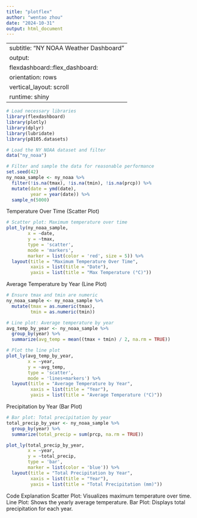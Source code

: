 ```yaml
---
title: "plotflex"
author: "wentao zhou"
date: "2024-10-31"
output: html_document
---
```


---
subtitle: "NY NOAA Weather Dashboard"
output: 
  flexdashboard::flex_dashboard:
    orientation: rows
    vertical_layout: scroll
runtime: shiny
---

```r
# Load necessary libraries
library(flexdashboard)
library(plotly)
library(dplyr)
library(lubridate)
library(p8105.datasets)

# Load the NY NOAA dataset and filter
data("ny_noaa")

# Filter and sample the data for reasonable performance
set.seed(42)
ny_noaa_sample <- ny_noaa %>%
  filter(!is.na(tmax), !is.na(tmin), !is.na(prcp)) %>%
  mutate(date = ymd(date),
         year = year(date)) %>%
  sample_n(5000)
```


Temperature Over Time (Scatter Plot)


```r
# Scatter plot: Maximum temperature over time
plot_ly(ny_noaa_sample, 
        x = ~date, 
        y = ~tmax, 
        type = 'scatter', 
        mode = 'markers',
        marker = list(color = 'red', size = 5)) %>%
  layout(title = "Maximum Temperature Over Time",
         xaxis = list(title = "Date"),
         yaxis = list(title = "Max Temperature (°C)"))

```


Average Temperature by Year (Line Plot)
```r
# Ensure tmax and tmin are numeric
ny_noaa_sample <- ny_noaa_sample %>%
  mutate(tmax = as.numeric(tmax),
         tmin = as.numeric(tmin))

# Line plot: Average temperature by year
avg_temp_by_year <- ny_noaa_sample %>%
  group_by(year) %>%
  summarize(avg_temp = mean((tmax + tmin) / 2, na.rm = TRUE))

# Plot the line plot
plot_ly(avg_temp_by_year, 
        x = ~year, 
        y = ~avg_temp, 
        type = 'scatter', 
        mode = 'lines+markers') %>%
  layout(title = "Average Temperature by Year",
         xaxis = list(title = "Year"),
         yaxis = list(title = "Average Temperature (°C)"))

```
Precipitation by Year (Bar Plot)

```r
# Bar plot: Total precipitation by year
total_precip_by_year <- ny_noaa_sample %>%
  group_by(year) %>%
  summarize(total_precip = sum(prcp, na.rm = TRUE))

plot_ly(total_precip_by_year, 
        x = ~year, 
        y = ~total_precip, 
        type = 'bar',
        marker = list(color = 'blue')) %>%
  layout(title = "Total Precipitation by Year",
         xaxis = list(title = "Year"),
         yaxis = list(title = "Total Precipitation (mm)"))

```
Code Explanation
Scatter Plot: Visualizes maximum temperature over time.
Line Plot: Shows the yearly average temperature.
Bar Plot: Displays total precipitation for each year.
